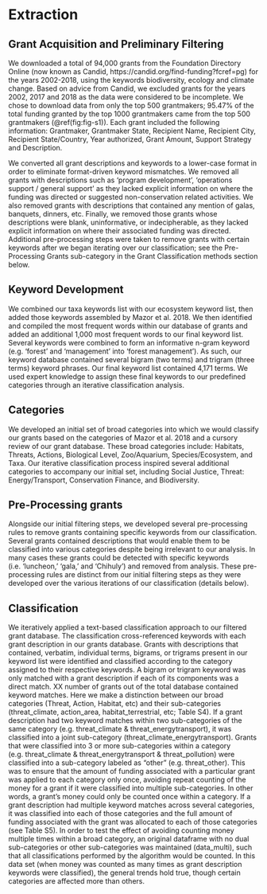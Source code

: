 # Extraction {#extraction}

## Grant Acquisition and Preliminary Filtering
We downloaded a total of 94,000 grants from the Foundation Directory Online (now known as Candid, https://candid.org/find-funding?fcref=pg) for the years 2002-2018, using the keywords biodiversity, ecology and climate change. Based on advice from Candid, we excluded grants for the years 2002, 2017 and 2018 as the data were considered to be incomplete. We chose to download data from only the top 500 grantmakers; 95.47% of the total funding granted by the top 1000 grantmakers came from the top 500 grantmakers (\@ref(fig:fig-s1)). Each grant included the following information: Grantmaker, Grantmaker State, Recipient Name, Recipient City, Recipient State/Country, Year authorized, Grant Amount, Support Strategy and Description. 

We converted all grant descriptions and keywords to a lower-case format in order to eliminate format-driven keyword mismatches. We removed all grants with descriptions such as ‘program development’, ‘operations support / general support’ as they lacked explicit information on where the funding was directed or suggested non-conservation related activities. We also removed grants with descriptions that contained any mention of galas, banquets, dinners, etc. Finally, we removed those grants whose descriptions were blank, uninformative, or indecipherable, as they lacked explicit information on where their associated funding was directed. Additional pre-processing steps were taken to remove grants with certain keywords after we began iterating over our classification; see the Pre-Processing Grants sub-category in the Grant Classification methods section below.


## Keyword Development
We combined our taxa keywords list with our ecosystem keyword list, then added those keywords assembled by Mazor et al. 2018. We then identified and compiled the most frequent words within our database of grants and added an additional  1,000 most frequent words to our final keyword list. Several keywords were combined to form an informative n-gram keyword (e.g. ‘forest’ and ‘management’ into ‘forest management’). As such, our keyword database contained several bigram (two terms) and trigram (three terms) keyword phrases. Our final keyword list contained 4,171 terms. We used expert knowledge to assign these final keywords to our predefined categories through an iterative classification analysis. 

## Categories
We developed an initial set of broad categories into which we would classify our grants based on the categories of Mazor et al. 2018 and a cursory review of our grant database. These broad categories include: Habitats, Threats, Actions, Biological Level, Zoo/Aquarium, Species/Ecosystem, and Taxa. Our iterative classification process inspired several additional categories to accompany our initial set, including Social Justice, Threat: Energy/Transport, Conservation Finance, and Biodiversity.

## Pre-Processing grants
Alongside our initial filtering steps, we developed several pre-processing rules to remove grants containing specific keywords from our classification. Several grants contained descriptions that would enable them to be classified into various categories despite being irrelevant to our analysis. In many cases these grants could be detected with specific keywords (i.e. ‘luncheon,’ ‘gala,’ and ‘Chihuly’) and removed from analysis. These pre-processing rules are distinct from our initial filtering steps as they were developed over the various iterations of our classification (details below).

## Classification
We iteratively applied a text-based classification approach to our filtered grant database. The classification cross-referenced keywords with each grant description in our grants database. Grants with descriptions that contained, verbatim, individual terms, bigrams, or trigrams present in our keyword list were identified and classified according to the category assigned to their respective keywords. A bigram or trigram keyword was only matched with a grant description if each of its components was a direct match. XX number of grants out of the total database contained keyword matches. Here we make a distinction between our broad categories (Threat, Action, Habitat, etc) and their sub-categories (threat_climate, action_area, habitat_terrestrial, etc; Table S4). If a grant description had two keyword matches within two sub-categories of the same category (e.g. threat_climate & threat_energytransport), it was classified into a joint sub-category (threat_climate_energytransport). Grants that were classified into 3 or more sub-categories within a category (e.g. threat_climate & threat_energytransport & threat_pollution) were classified into a sub-category labeled as “other” (e.g. threat_other). This was to ensure that the amount of funding associated with a particular grant was applied to each category only once, avoiding repeat counting of the money for a grant if it were classified into multiple sub-categories. In other words, a grant’s money could only be counted once within a category. If a grant description had multiple keyword matches across several categories, it was classified into each of those categories and the full amount of funding associated with the grant was allocated to each of those categories (see Table S5). In order to test the effect of avoiding counting money multiple times within a broad category, an original dataframe with no dual sub-categories or other sub-categories was maintained (data_multi), such that all classifications performed by the algorithm would be counted. In this data set (when money was counted as many times as grant description keywords were classified), the general trends hold true, though certain categories are affected more than others.
